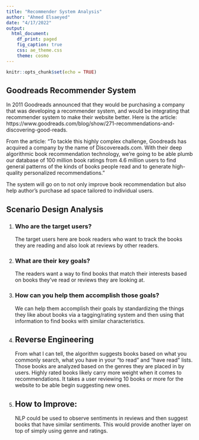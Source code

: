 ```yaml
---
title: "Recommender System Analysis"
author: "Ahmed Elsaeyed"
date: "4/17/2022"
output:
  html_document:
    df_print: paged
    fig_caption: true
    css: ae_theme.css
    theme: cosmo
---
```


```r
knitr::opts_chunk$set(echo = TRUE)
```

## Goodreads Recommender System

In 2011 Goodreads announced that they would be purchasing a company that was developing a recommender system, and would be integrating that recommender system to make their website better. Here is the article: https://www.goodreads.com/blog/show/271-recommendations-and-discovering-good-reads. 

From the article: 
"To tackle this highly complex challenge, Goodreads has acquired a company by the name of Discovereads.com. With their deep algorithmic book recommendation technology, we’re going to be able plumb our database of 100 million book ratings from 4.6 million users to find general patterns of the kinds of books people read and to generate high-quality personalized recommendations."

The system will go on to not only improve book recommendation but also help author's purchase ad space tailored to individual users. 


## Scenario Design Analysis  

1.
### Who are the target users?  
The target users here are book readers who want to track the books they are reading and also look at reviews by other readers. 

2.
### What are their key goals?  
The readers want a way to find books that match their interests based on books they've read or reviews they are looking at. 

3.
### How can you help them accomplish those goals?
We can help them accomplish their goals by standardizing the things they like about books via a tagging/rating system and then using that information to find books with similar characteristics. 

4. 
## Reverse Engineering
From what I can tell, the algorithm suggests books based on what you commonly search, what you have in your "to read" and "have read" lists. Those books are analyzed based on the genres they are placed in by users. Highly rated books likely carry more weight when it comes to recommendations. It takes a user reviewing 10 books or more for the website to be able begin suggesting new ones.  

5. 
## How to Improve: 
NLP could be used to observe sentiments in reviews and then suggest books that have similar sentiments. This would provide another layer on top of simply using genre and ratings. 
